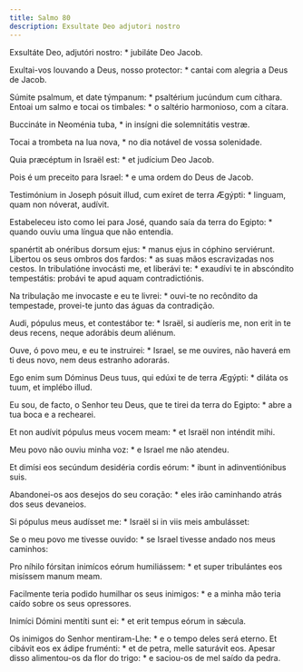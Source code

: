 ```yaml
---
title: Salmo 80
description: Exsultate Deo adjutori nostro
---
```


<div class="side-by-side not-content">

Exsultáte Deo, adjutóri nostro: * jubiláte Deo Jacob.

Exultai-vos louvando a Deus, nosso protector: * cantai com alegria a Deus de
    Jacob.

Súmite psalmum, et date týmpanum: * psaltérium jucúndum cum cíthara.
  Entoai um salmo e tocai os timbales: * o saltério harmonioso, com a cítara.

Buccináte in Neoménia tuba, * in insígni die solemnitátis vestræ.

Tocai a trombeta na lua nova, * no dia notável de vossa solenidade.

Quia præcéptum in Israël est: * et judícium Deo Jacob.

Pois é um preceito para Israel: * e uma ordem do Deus de Jacob.

Testimónium in Joseph pósuit illud, cum exíret de terra Ægýpti: * linguam,
    quam non nóverat, audívit.

Estabeleceu isto como lei para José, quando saía da terra do Egipto: *
    quando ouviu uma língua que não entendia.

spanértit ab onéribus dorsum ejus: * manus ejus in cóphino serviérunt.
  Libertou os seus ombros dos fardos: * as suas mãos escravizadas nos cestos.
  In tribulatióne invocásti me, et liberávi te: * exaudívi te in abscóndito
    tempestátis: probávi te apud aquam contradictiónis.

Na tribulação me invocaste e eu te livrei: * ouvi-te no recôndito da
    tempestade, provei-te junto das águas da contradição.

Audi, pópulus meus, et contestábor te: * Israël, si audíeris me, non erit in
    te deus recens, neque adorábis deum aliénum.

Ouve, ó povo meu, e eu te instruirei: * Israel, se me ouvires, não haverá em
    ti deus novo, nem deus estranho adorarás.

Ego enim sum Dóminus Deus tuus, qui edúxi te de terra Ægýpti: * diláta os
    tuum, et implébo illud.

Eu sou, de facto, o Senhor teu Deus, que te tirei da terra do Egipto: * abre
    a tua boca e a rechearei.

Et non audívit pópulus meus vocem meam: * et Israël non inténdit mihi.

Meu povo não ouviu minha voz: * e Israel me não atendeu.

Et dimísi eos secúndum desidéria cordis eórum: * ibunt in adinventiónibus
    suis.

Abandonei-os aos desejos do seu coração: * eles irão caminhando atrás dos
    seus devaneios.

Si pópulus meus audísset me: * Israël si in viis meis ambulásset:

Se o meu povo me tivesse ouvido: * se Israel tivesse andado nos meus
    caminhos:

Pro níhilo fórsitan inimícos eórum humiliássem: * et super tribulántes eos
    misíssem manum meam.

Facilmente teria podido humilhar os seus inimigos: * e a minha mão teria
    caído sobre os seus opressores.

Inimíci Dómini mentíti sunt ei: * et erit tempus eórum in sǽcula.

Os inimigos do Senhor mentiram-Lhe: * e o tempo deles será eterno.
  Et cibávit eos ex ádipe fruménti: * et de petra, melle saturávit eos.
  Apesar disso alimentou-os da flor do trigo: * e saciou-os de mel saído da
    pedra.

</div>
